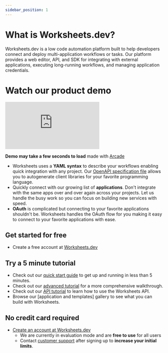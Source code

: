 ```yaml
---
sidebar_position: 1
---
```


# What is Worksheets.dev?

Worksheets.dev is a low code automation platform built to help developers connect and deploy multi-application workflows or tasks. Our platform provides a web editor, API, and SDK for integrating with external applications, executing long-running workflows, and managing application credentials.

# Watch our product demo

<div
  style={{
    position: 'relative',
    paddingBottom: 'calc(66.66666666666666% + 41px)',
    height: 0,
    width: '100%',
  }}
>
  <iframe
    src="https://demo.arcade.software/J7iGUt2RZ5WAQUki7kzu?embed"
    frameborder="0"
    loading="lazy"
    webkitallowfullscreen
    mozallowfullscreen
    allowfullscreen
    style={{
      position: 'absolute',
      top: 0,
      left: 0,
      colorScheme: 'light',
      height: '100%',
      width: '100%',
    }}
    title="Worksheets IDE"
  ></iframe>
</div>

**Demo may take a few seconds to load** made with [Arcade](https://arcade.software/)

- Worksheets uses a **YAML syntax** to describe your workflows enabling quick integration with any project. Our [OpenAPI specification file](/docs/api/overview#open-api) allows you to autogenerate client libraries for your favorite programming language.
- Quickly connect with our growing list of **applications**. Don't integrate with the same apps over and over again across your projects. Let us handle the busy work so you can focus on building new services with speed.
- **OAuth** is complicated but connecting to your favorite applications shouldn't be. Worksheets handles the OAuth flow for you making it easy to connect to your favorite applications with ease.

## Get started for free

- Create a free account at [Worksheets.dev](https://app.worksheets.dev/login)

## Try a 5 minute tutorial

- Check out our [quick start guide](/docs/tutorials/quick-start) to get up and running in less than 5 minutes.
- Check out our [advanced tutorial](/docs/tutorials/advanced-executions) for a more comprehensive walkthrough.
- Check out our [API tutorial](/docs/tutorials/api) to learn how to use the Worksheets API.
- Browse our [application and templates] gallery to see what you can build with Worksheets.

## No credit card required

- [Create an account at Worksheets.dev](https://app.worksheets.dev/login)
  - We are currently in evaluation mode and are **free to use** for all users
  - Contact [customer support](/contact-us) after signing up to **increase your initial limits**.
